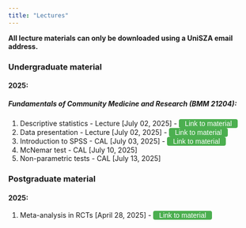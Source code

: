 ```yaml
---
title: "Lectures"
---
```


**All lecture materials can only be downloaded using a UniSZA email address.**

```{=html}
<script>
  function checkPassword(targetURL) {
    const password = prompt("Please enter the password:");
    const correctPassword = "uniszakt";
    if (password === correctPassword) {
      window.location.href = targetURL;
    } else {
      alert("Incorrect password. Access denied.");
    }
  }
</script>
```

### Undergraduate material

#### 2025:

##### Fundamentals of Community Medicine and Research (BMM 21204):

1.  Descriptive statistics - Lecture \[July 02, 2025\] - <button onclick="checkPassword('https://drive.google.com/drive/folders/1Uj1CR-GERaiafMDMgJABmsAoQw9PCx1y?usp=sharing')" style="padding:1px 12px; font-size:14px; border-radius:4px; background-color:#4CAF50; color:white; border:none; cursor:pointer;">Link to material</button>
2.  Data presentation - Lecture \[July 02, 2025\] - <button onclick="checkPassword('https://drive.google.com/drive/folders/1yvPKfb75VxMAwHeGIDnsQF_EVCew-urw?usp=sharing')" style="padding:1px 12px; font-size:14px; border-radius:4px; background-color:#4CAF50; color:white; border:none; cursor:pointer;">Link to material</button>
3.  Introduction to SPSS - CAL \[July 03, 2025\] - <button onclick="checkPassword('https://drive.google.com/drive/folders/1NKyZmxSeKMLbaTJJ5RE_bHNHaRQo61Zv?usp=sharing')" style="padding:1px 12px; font-size:14px; border-radius:4px; background-color:#4CAF50; color:white; border:none; cursor:pointer;">Link to material</button>
4.  McNemar test - CAL \[July 10, 2025\]
5.  Non-parametric tests - CAL \[July 13, 2025\]

### Postgraduate material

#### 2025:

1.  Meta-analysis in RCTs \[April 28, 2025\] - <button onclick="checkPassword('https://drive.google.com/drive/folders/1NDx8YtYe36OO4FJNsLpDkyr5PXyDd0xR?usp=sharing')" style="padding:1px 12px; font-size:14px; border-radius:4px; background-color:#4CAF50; color:white; border:none; cursor:pointer;">Link to material</button>
